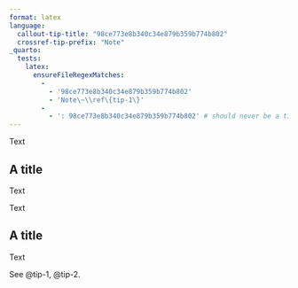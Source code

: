 ```yaml
---
format: latex
language:
  callout-tip-title: "98ce773e8b340c34e879b359b774b802"
  crossref-tip-prefix: "Note"
_quarto:
  tests:
    latex:
      ensureFileRegexMatches:
        - 
          - '98ce773e8b340c34e879b359b774b802'
          - 'Note\~\\ref\{tip-1\}'
        - 
          - ': 98ce773e8b340c34e879b359b774b802' # should never be a title
---
```


::: {#tip-1 .callout-tip}

Text

:::

::: {#tip-2 .callout-tip}

## A title

Text

:::


::: {.callout-tip}

Text

:::

::: {.callout-tip}

## A title

Text

:::


See @tip-1, @tip-2.